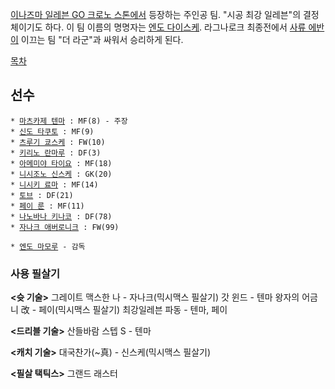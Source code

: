 [[이나즈마 일레븐 GO 크로노 스톤]]에서 등장하는 주인공 팀. "시공 최강 일레븐"의 결정체이기도 하다.
이 팀 이름의 명명자는 [[엔도 다이스케]]. 라그나로크 최종전에서 [[사류 에반]]이 이끄는 팀 "더 라군"과 싸워서 승리하게 된다.

[[목차]]

== 선수 ==
 * [[마츠카제 텐마]] : MF(8) - 주장
 * [[신도 타쿠토]] : MF(9)
 * [[츠루기 쿄스케]] : FW(10)
 * [[키리노 란마루]] : DF(3)
 * [[아메미야 타이요]] : MF(18)
 * [[니시조노 신스케]] : GK(20)
 * [[니시키 료마]] : MF(14)
 * [[토브]] : DF(21)
 * [[페이 룬]] : MF(11)
 * [[나노바나 키나코]] : DF(78)
 * [[자나크 애버로니크]] : FW(99)

 * [[엔도 마모루]] - 감독

=== 사용 필살기 ===
'''<슛 기술>'''
그레이트 맥스한 나 - 자나크(믹시맥스 필살기)
갓 윈드 - 텐마
왕자의 어금니 改 - 페이(믹시맥스 필살기)
최강일레븐 파동 - 텐마, 페이

'''<드리블 기술>'''
산들바람 스텝 S - 텐마

'''<캐치 기술>'''
대국찬가(~真) - 신스케(믹시맥스 필살기)

'''<필살 택틱스>'''
그랜드 래스터
 
